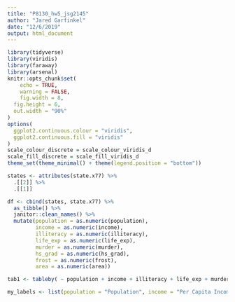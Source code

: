 ```yaml
---
title: "P8130_hw5_jsg2145"
author: "Jared Garfinkel"
date: "12/6/2019"
output: html_document
---
```


```r
library(tidyverse)
library(viridis)
library(faraway)
library(arsenal)
knitr::opts_chunk$set(
	echo = TRUE,
	warning = FALSE,
	fig.width = 8, 
  fig.height = 6,
  out.width = "90%"
)
options(
  ggplot2.continuous.colour = "viridis",
  ggplot2.continuous.fill = "viridis"
)
scale_colour_discrete = scale_colour_viridis_d
scale_fill_discrete = scale_fill_viridis_d
theme_set(theme_minimal() + theme(legend.position = "bottom"))
``````

```r
states <- attributes(state.x77) %>% 
  .[[2]] %>% 
  .[[1]]

df <- cbind(states, state.x77) %>% 
  as_tibble() %>% 
  janitor::clean_names() %>% 
  mutate(population = as.numeric(population),
         income = as.numeric(income),
         illiteracy = as.numeric(illiteracy),
         life_exp = as.numeric(life_exp),
         murder = as.numeric(murder),
         hs_grad = as.numeric(hs_grad),
         frost = as.numeric(frost),
         area = as.numeric(area))
```

```r
tab1 <- tableby( ~ population + income + illiteracy + life_exp + murder + hs_grad + frost + area, data=df)

my_labels <- list(population = "Population", income = "Per Capita Income", illiteracy = "Illiteracy, Percent of Population", life_exp = "Life Expectancy in Years", murder = "Murder Rate per 100,000", hs_grad = "Percent High-School Graduates", frost = "Mean Number of Days with Minimum Temp Below Freezing", area = "Land Area (sq mi)")



```

